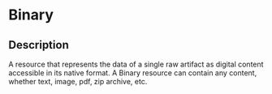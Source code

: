 # Binary
 ## Description 
 A resource that represents the data of a single raw artifact as digital content accessible in its native format.  A Binary resource can contain any content, whether text, image, pdf, zip archive, etc.